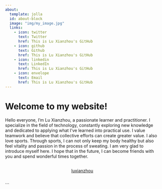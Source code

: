 ```yaml
---
about:
  template: jolla
  id: about-block
  image: "img/my_image.jpg"
  links:
    - icon: twitter
      text: Twitter
      href: This is Lu Xianzhou's GitHub
    - icon: github
      text: Github
      href: This is Lu Xianzhou's GitHub
    - icon: linkedin
      text: LinkedIn
      href: This is Lu Xianzhou's GitHub
    - icon: envelope
      text: Email
      href: This is Lu Xianzhou's GitHub
---
```


::: {#about-block}
:::

# Welcome to my website!
Hello everyone, I'm Lu Xianzhou, a passionate learner and practitioner.
I specialize in the field of technology, constantly exploring new knowledge and dedicated to applying what I've learned into practical use. 
 I value teamwork and believe that collective efforts can create greater value.
 I also love sports. Through sports, I can not only keep my body healthy but also feel vitality and passion in the process of sweating.
I am very glad to introduce myself here. I hope that in the future, I can become friends with you and spend wonderful times together.
<div  style="margin: 30px; text-align: center;">
<a class="btn btn-primary" href="" role="button" target="_blank" style="padding: 15px 30px;">luxianzhou</a>
</div>
```


